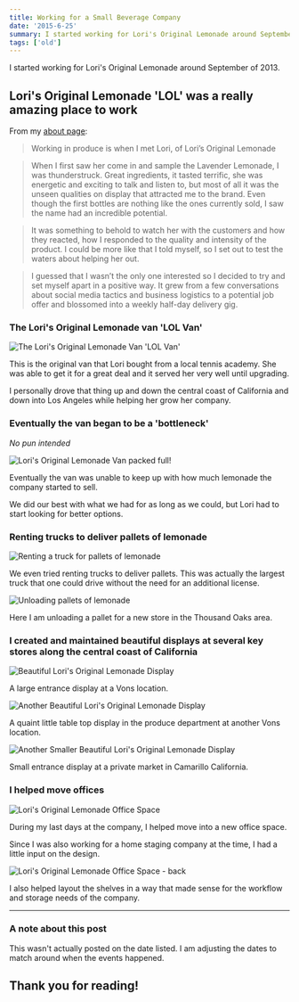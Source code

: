 ```yaml
---
title: Working for a Small Beverage Company
date: '2015-6-25'
summary: I started working for Lori's Original Lemonade around September of 2013.
tags: ['old']
---
```


I started working for Lori's Original Lemonade around September of 2013.

## Lori's Original Lemonade 'LOL' was a really amazing place to work


From my [about page](/aboutme/):

> Working in produce is when I met Lori, of Lori’s Original Lemonade

> When I first saw her come in and sample the Lavender Lemonade, I was thunderstruck. Great ingredients, it tasted terrific, she was energetic and exciting to talk and listen to, but most of all it was the unseen qualities on display that attracted me to the brand. Even though the first bottles are nothing like the ones currently sold, I saw the name had an incredible potential.

> It was something to behold to watch her with the customers and how they reacted, how I responded to the quality and intensity of the product. I could be more like that I told myself, so I set out to test the waters about helping her out.

> I guessed that I wasn’t the only one interested so I decided to try and set myself apart in a positive way. It grew from a few conversations about social media tactics and business logistics to a potential job offer and blossomed into a weekly half-day delivery gig.


### The Lori's Original Lemonade van 'LOL Van'

![The Lori's Original Lemonade Van 'LOL Van'](https://imgur.com/8MV1L64.jpg)

This is the original van that Lori bought from a local tennis academy. She was able to get it for a great deal and it served her very well until upgrading.

I personally drove that thing up and down the central coast of California and down into Los Angeles while helping her grow her company.

### Eventually the van began to be a 'bottleneck'

*No pun intended*

![Lori's Original Lemonade Van packed full!](https://imgur.com/JC5yu1k.jpg)

Eventually the van was unable to keep up with how much lemonade the company started to sell.

We did our best with what we had for as long as we could, but Lori had to start looking for better options.

### Renting trucks to deliver pallets of lemonade

![Renting a truck for pallets of lemonade](https://imgur.com/p463FMY.jpg)

We even tried renting trucks to deliver pallets. This was actually the largest truck that one could drive without the need for an additional license.

![Unloading pallets of lemonade](https://imgur.com/MymIUuP.jpg)

Here I am unloading a pallet for a new store in the Thousand Oaks area.

### I created and maintained beautiful displays at several key stores along the central coast of California

![Beautiful Lori's Original Lemonade Display](https://imgur.com/DSt95So.jpg)

A large entrance display at a Vons location.

![Another Beautiful Lori's Original Lemonade Display](https://imgur.com/K8jYK3W.jpg)

A quaint little table top display in the produce department at another Vons location.

![Another Smaller Beautiful Lori's Original Lemonade Display](https://imgur.com/QI5nLiA.jpg)

Small entrance display at a private market in Camarillo California.

### I helped move offices

![Lori's Original Lemonade Office Space](https://imgur.com/gYiZhsf.jpg)

During my last days at the company, I helped move into a new office space.

Since I was also working for a home staging company at the time, I had a little input on the design.

![Lori's Original Lemonade Office Space - back](https://imgur.com/jDPYxTE.jpg)

I also helped layout the shelves in a way that made sense for the workflow and storage needs of the company.

*****

### A note about this post

This wasn't actually posted on the date listed. I am adjusting the dates to match around when the events happened.

## Thank you for reading!

